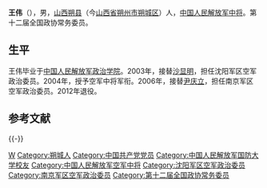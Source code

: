 {{Otheruses|王偉|other=同名或類似名的其它條目描述}}
'''王伟'''（{{bd|1949年|||catIdx=W}}），男，[[山西省|山西]][[朔县|朔县]]（今[[山西省|山西省]][[朔州市|朔州市]][[朔城区|朔城区]]）人，[[中国人民解放军中将|中国人民解放军中将]]。第十二届全国政协常务委员。

== 生平 ==
王伟毕业于[[中国人民解放军政治学院|中国人民解放军政治学院]]。2003年，接替[[沙显明|沙显明]]，担任沈阳军区空军政治委员。2004年，授予空军中将军衔。2006年，接替[[尹庆立|尹庆立]]，担任南京军区空军政治委员。2012年退役。

== 参考文献 ==
{{Reflist}}

{{-}}
{{start box}}
{{s-mil}}
{{succession box|[[沙显明|沙显明]]|[[尹庆立|尹庆立]]|中国人民解放军沈阳军区空军政治委员|2003年1月－2006年8月}}
{{succession box|[[尹庆立|尹庆立]]|[[贾延明|贾延明]]|中国人民解放军南京军区空军政治委员|2006年8月－2008年12月}}
{{end box}}

{{Authority control}}
{{DEFAULTSORT:Wang王}}
[[Category:王姓|W]]
[[Category:朔城人|Category:朔城人]]
[[Category:中国共产党党员|Category:中国共产党党员]]
[[Category:中国人民解放军国防大学校友|Category:中国人民解放军国防大学校友]]
[[Category:中国人民解放军空军中将|Category:中国人民解放军空军中将]]
[[Category:沈阳军区空军政治委员|Category:沈阳军区空军政治委员]]
[[Category:南京军区空军政治委员|Category:南京军区空军政治委员]]
[[Category:第十二届全国政协常务委员|Category:第十二届全国政协常务委员]]

{{中国军事人物小作品}}
